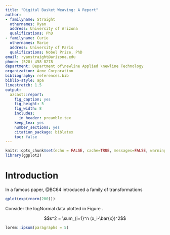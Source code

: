 ```yaml
---
title: "Digital Basket Weaving: A Report"
author:
- familyname: Straight
  othernames: Ryan
  address: University of Arizona
  qualifications: PhD
- familyname: Curie
  othernames: Marie
  address: University of Paris
  qualifications: Nobel Prize, PhD
email: ryanstraight@arizona.edu
phone: (520) 458-8278
department: Department of\newline Applied \newline Technology
organization: Acme Corporation
bibliography: references.bib
biblio-style: apa
linestretch: 1.5
output:
  azcast::report:
    fig_caption: yes
    fig_height: 5
    fig_width: 8
    includes:
      in_header: preamble.tex
    keep_tex: yes
    number_sections: yes
    citation_package: biblatex
    toc: false
---
```


```r
knitr::opts_chunk$set(echo = FALSE, cache=TRUE, messages=FALSE, warning=FALSE)
library(ggplot2)
```


# Introduction

In a famous paper, @BC64 introduced a family of transformations \dots

```r
qplot(exp(rnorm(200)))
```

Consider the logNormal data plotted in Figure \ref{fig:histogram}.

$$s^2 = \sum_{i=1}^n (x_i-\bar{x})^2$$

```r
lorem::ipsum(paragraphs = 5)
```

